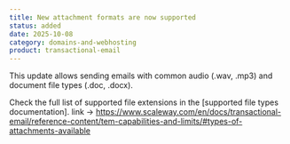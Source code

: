 ```yaml
---
title: New attachment formats are now supported
status: added
date: 2025-10-08
category: domains-and-webhosting
product: transactional-email
---
```


This update allows sending emails with common audio (.wav, .mp3) and document file types (.doc, .docx).

Check the full list of supported file extensions in the [supported file types documentation].
link -> https://www.scaleway.com/en/docs/transactional-email/reference-content/tem-capabilities-and-limits/#types-of-attachments-available

